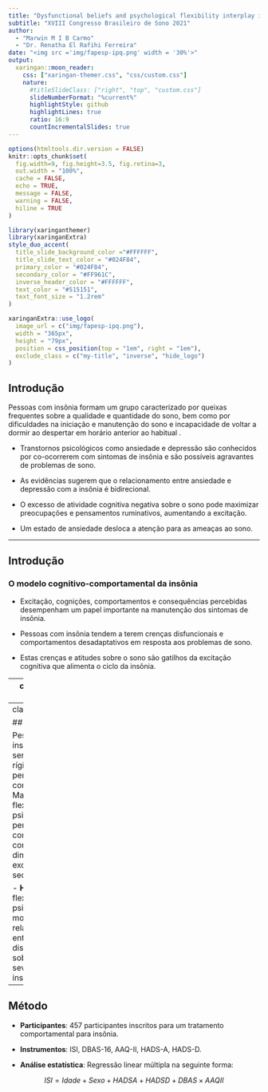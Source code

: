 ```yaml
---
title: "Dysfunctional beliefs and psychological flexibility interplay in insomnia severity reports from a multi-centric Brazilian sample"
subtitle: "XVIII Congresso Brasileiro de Sono 2021"
author: 
  - "Marwin M I B Carmo"
  - "Dr. Renatha El Rafihi Ferreira"
date: "<img src ='img/fapesp-ipq.png' width = '30%'>"
output:
  xaringan::moon_reader:
    css: ["xaringan-themer.css", "css/custom.css"]
    nature:
      #titleSlideClass: ["right", "top", "custom.css"]
      slideNumberFormat: "%current%"
      highlightStyle: github
      highlightLines: true
      ratio: 16:9
      countIncrementalSlides: true
---
```


```r
options(htmltools.dir.version = FALSE)
knitr::opts_chunk$set(
  fig.width=9, fig.height=3.5, fig.retina=3,
  out.width = "100%",
  cache = FALSE,
  echo = TRUE,
  message = FALSE, 
  warning = FALSE,
  hiline = TRUE
)
```

```r
library(xaringanthemer)
library(xaringanExtra)
style_duo_accent(
  title_slide_background_color ="#FFFFFF",
  title_slide_text_color = "#024F84",
  primary_color = "#024F84",
  secondary_color = "#FF961C",
  inverse_header_color = "#FFFFFF",
  text_color = "#515151",
  text_font_size = "1.2rem"
)
```

```r
xaringanExtra::use_logo(
  image_url = c("img/fapesp-ipq.png"),
  width = "365px",
  height = "79px",
  position = css_position(top = "1em", right = "1em"),
  exclude_class = c("my-title", "inverse", "hide_logo")
)
```

## Introdução

Pessoas com insônia formam um grupo caracterizado por queixas frequentes sobre a qualidade e quantidade do sono, bem como por dificuldades na iniciação e manutenção do sono e incapacidade de voltar a dormir ao despertar em horário anterior ao habitual .

- Transtornos psicológicos como ansiedade e depressão são conhecidos por co-ocorrerem com sintomas de insônia e são possíveis agravantes de problemas de sono.

- As evidências sugerem que o relacionamento entre ansiedade e depressão com a insônia é bidirecional.

- O excesso de atividade cognitiva negativa sobre o sono pode maximizar preocupações e pensamentos ruminativos, aumentando a excitação.

- Um estado de ansiedade desloca a atenção para as ameaças ao sono.

---

## Introdução
### O modelo cognitivo-comportamental da insônia

- Excitação, cognições, comportamentos e consequências percebidas desempenham um papel importante na manutenção dos sintomas de insônia.

- Pessoas com insônia tendem a terem crenças disfuncionais e comportamentos desadaptativos em resposta aos problemas de sono.

- Estas crenças e atitudes sobre o sono são gatilhos da excitação cognitiva que alimenta o ciclo da insônia.

---
class: center, middle

```r
knitr::include_graphics("img/ong-model.jpg")
```

---
class: middle, left

## Hipótese

Pessoas com insônia tendem a serem mais rígidas em seus pensamentos e comportamentos. Maiores níveis de flexibilidade psicológica em pensamentos e comportamentos contribui para diminuir a excitação secundária.

- <b>Hipótese</b>: A flexibilidade psicológica modera o relacionamento entre crenças disfuncionais sobre o sono e a severidade da insônia.

---

## Método

- **Participantes**: 457 participantes inscritos para um tratamento comportamental para insônia.

- **Instrumentos**: ISI, DBAS-16, AAQ-II, HADS-A, HADS-D.

- **Análise estatística**: Regressão linear múltipla na seguinte forma:

$$ 
ISI = Idade + Sexo + HADSA + HADSD + DBAS\times AAQII 
$$
